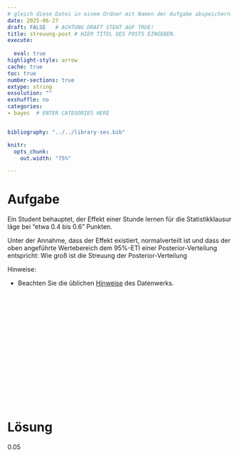 ```yaml
---
# gleich diese Datei in einem Ordner mit Namen der Aufgabe abspeichern!
date: 2025-06-27
draft: FALSE   # ACHTUNG DRAFT STEHT AUF TRUE!
title: streuung-post # HIER TITEL DES POSTS EINGEBEN.
execute: 
  
  eval: true 
highlight-style: arrow 
cache: true
toc: true
number-sections: true
extype: string
exsolution: ""
exshuffle: no
categories:
- bayes  # ENTER CATEGORIES HERE


bibliography: "../../library-ses.bib"

knitr:
  opts_chunk:
    out.width: "75%"

---
```






# Aufgabe 

Ein Student behauptet, der Effekt einer Stunde lernen für die
Statistikklausur läge bei "etwa 0.4 bis 0.6" Punkten.

Unter der Annahme, dass der Effekt existiert, normalverteilt ist
und dass der oben angeführte Wertebereich dem 95%-ETI
einer Posterior-Verteilung entspricht: Wie groß ist die Streuung
der Posterior-Verteilung


Hinweise:


- Beachten Sie die üblichen [Hinweise](https://datenwerk.netlify.app/hinweise) des Datenwerks.


</br>
</br>
</br>

</br>
</br>
</br>

</br>
</br>
</br>

</br>
</br>
</br>











# Lösung 

0.05

